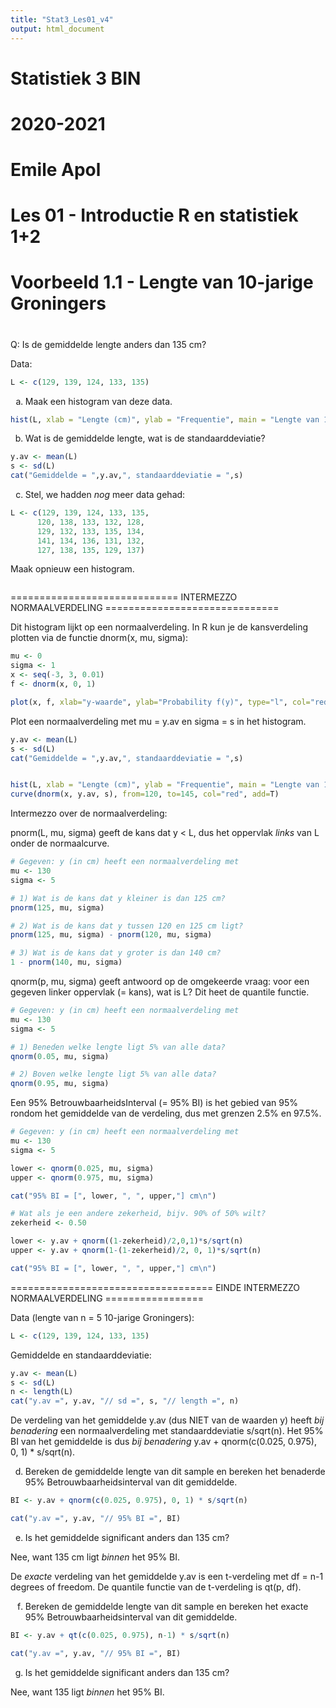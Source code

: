 ```yaml
---
title: "Stat3_Les01_v4"
output: html_document
---
```



###############################################################################
#
# Statistiek 3 BIN
#
# 2020-2021
# 
# Emile Apol 
#
# Les 01 - Introductie R en statistiek 1+2
#
###############################################################################



###############################################################################
#
# Voorbeeld 1.1 - Lengte van 10-jarige Groningers
#
###############################################################################

Q: Is de gemiddelde lengte anders dan 135 cm?

Data: 

```r
L <- c(129, 139, 124, 133, 135)
```

a) Maak een histogram van deze data.

```r
hist(L, xlab = "Lengte (cm)", ylab = "Frequentie", main = "Lengte van 10-jarige Groningers")
```

b) Wat is de gemiddelde lengte, wat is de standaarddeviatie?

```r
y.av <- mean(L)
s <- sd(L)
cat("Gemiddelde = ",y.av,", standaarddeviatie = ",s)
```

c) Stel, we hadden *nog* meer data gehad:

```r
L <- c(129, 139, 124, 133, 135,
      120, 138, 133, 132, 128,
      129, 132, 133, 135, 134, 
      141, 134, 136, 131, 132,
      127, 138, 135, 129, 137)
```

Maak opnieuw een histogram.

```r

```

============================= INTERMEZZO NORMAALVERDELING ==============================

Dit histogram lijkt op een normaalverdeling. In R kun je de kansverdeling plotten via de functie dnorm(x, mu, sigma):

```r
mu <- 0
sigma <- 1
x <- seq(-3, 3, 0.01)
f <- dnorm(x, 0, 1)

plot(x, f, xlab="y-waarde", ylab="Probability f(y)", type="l", col="red")
```

Plot een normaalverdeling met mu = y.av en sigma = s in het histogram.

```r
y.av <- mean(L)
s <- sd(L)
cat("Gemiddelde = ",y.av,", standaarddeviatie = ",s)


hist(L, xlab = "Lengte (cm)", ylab = "Frequentie", main = "Lengte van 10-jarige Groningers", freq = F)
curve(dnorm(x, y.av, s), from=120, to=145, col="red", add=T)
```

Intermezzo over de normaalverdeling:

pnorm(L, mu, sigma) geeft de kans dat y < L, dus het oppervlak *links* van L onder de normaalcurve.

```r
# Gegeven: y (in cm) heeft een normaalverdeling met
mu <- 130
sigma <- 5

# 1) Wat is de kans dat y kleiner is dan 125 cm?
pnorm(125, mu, sigma)

# 2) Wat is de kans dat y tussen 120 en 125 cm ligt?
pnorm(125, mu, sigma) - pnorm(120, mu, sigma)

# 3) Wat is de kans dat y groter is dan 140 cm?
1 - pnorm(140, mu, sigma)


```

qnorm(p, mu, sigma) geeft antwoord op de omgekeerde vraag: voor een gegeven linker oppervlak (= kans), wat is L? Dit heet de quantile functie.

```r
# Gegeven: y (in cm) heeft een normaalverdeling met
mu <- 130
sigma <- 5

# 1) Beneden welke lengte ligt 5% van alle data?
qnorm(0.05, mu, sigma)

# 2) Boven welke lengte ligt 5% van alle data?
qnorm(0.95, mu, sigma)

```

Een 95% BetrouwbaarheidsInterval (= 95% BI) is het gebied van 95% rondom het gemiddelde van de verdeling, dus met grenzen 2.5% en 97.5%.

```r
# Gegeven: y (in cm) heeft een normaalverdeling met
mu <- 130
sigma <- 5

lower <- qnorm(0.025, mu, sigma)
upper <- qnorm(0.975, mu, sigma)

cat("95% BI = [", lower, ", ", upper,"] cm\n")
```

```r
# Wat als je een andere zekerheid, bijv. 90% of 50% wilt?
zekerheid <- 0.50

lower <- y.av + qnorm((1-zekerheid)/2,0,1)*s/sqrt(n)
upper <- y.av + qnorm(1-(1-zekerheid)/2, 0, 1)*s/sqrt(n)

cat("95% BI = [", lower, ", ", upper,"] cm\n")
```

=================================== EINDE INTERMEZZO NORMAALVERDELING =================

Data (lengte van n = 5 10-jarige Groningers):

```r
L <- c(129, 139, 124, 133, 135)
```

Gemiddelde en standaarddeviatie:

```r
y.av <- mean(L)
s <- sd(L)
n <- length(L)
cat("y.av =", y.av, "// sd =", s, "// length =", n)
```

De verdeling van het gemiddelde y.av (dus NIET van de waarden y) heeft *bij benadering* een normaalverdeling met standaarddeviatie s/sqrt(n). Het 95% BI van het gemiddelde is dus *bij benadering* y.av + qnorm(c(0.025, 0.975), 0, 1) * s/sqrt(n). 

d) Bereken de gemiddelde lengte van dit sample en bereken het benaderde 95% Betrouwbaarheidsinterval van dit gemiddelde.

```r
BI <- y.av + qnorm(c(0.025, 0.975), 0, 1) * s/sqrt(n)

cat("y.av =", y.av, "// 95% BI =", BI)
```

e) Is het gemiddelde significant anders dan 135 cm?

Nee, want 135 cm ligt *binnen* het 95% BI.


De *exacte* verdeling van het gemiddelde y.av is een t-verdeling met df = n-1 degrees of freedom. De quantile functie van de t-verdeling is qt(p, df).

f) Bereken de gemiddelde lengte van dit sample en bereken het exacte 95% Betrouwbaarheidsinterval van dit gemiddelde.

```r
BI <- y.av + qt(c(0.025, 0.975), n-1) * s/sqrt(n)

cat("y.av =", y.av, "// 95% BI =", BI)
```

g) Is het gemiddelde significant anders dan 135 cm?

Nee, want 135 ligt *binnen* het 95% BI.

